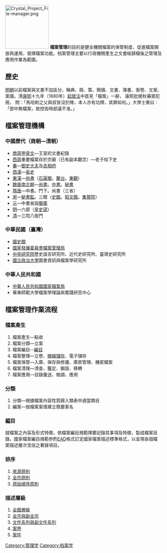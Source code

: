 {{globalize|area=中國大陸及台灣地區|time=2010-03-30T12:47:14+00:00}}

[[File:Crystal_Project_File-manager.png|140px]]
'''檔案管理'''的目的是健全機關檔案的保管制度，促進檔案開放與運用，發揮檔案功能。档案管理主要以行政機關產生之文書經歸檔後之管理及應用作業為範圍。

==歷史==
[[明朝|明朝]]以前檔案與文書不加區分，稱典、冊、策、簡牘、文書、簿書、案卷、文案、案牘。清[[康熙|康熙]]十九年（1680年）[[起居注|起居注]]中首見「檔案」一辭， 康熙批閱秋審眾犯冊， 問：「馬哈剌之父與叔皆沒於陣，本人亦有功牌，其罪如何。」大學士奏曰：「部中無檔案，故控告時部議不准。」

==檔案管理機構==
===中國歷代（商朝—清朝）===
*[[商朝|商]][[周朝|周]][[甲骨文|甲骨文]]—王室的文書紀錄
*[[西周|西周]]重要檔案存於宗廟（已有副本觀念）—老子柱下史
*[[秦朝|秦]]—[[御史大夫|御史大夫]]及[[丞相府|丞相府]]
*[[西漢|西漢]]—[[長史|長史]]
*[[東漢|東漢]]—[[尚書|尚書]]（[[石渠閣|石渠閣]]。[[蘭台|蘭台]]。[[東觀|東觀]]）
*[[魏晉南北朝|魏晉南北朝]]—[[尚書|尚書]]。[[中書|中書]]。[[秘書|秘書]]
*[[隋唐|隋唐]]—中書。門下。尚書（三省）
*[[宋朝|宋]]—[[秘書監|秘書監]]。三館（[[史館|史館]]。[[昭文館|昭文館]]。[[集賢院|集賢院]]）
*[[元朝|元]]—中書省設[[閣庫|閣庫]]
*[[明|明]]—六部（[[皇史宬|皇史宬]]）
*[[清|清]]—三院八衙門

===中華民國（臺灣）===
*[[國史館|國史館]]
*[[國家發展委員會檔案管理局|國家發展委員會檔案管理局]]
*[[中央研究院|中央研究院]]歷史語言研究所、近代史研究所、臺灣史研究所
*[[國立政治大學|國立政治大學]]圖書資訊與檔案學研究所

===中華人民共和國===
*[[中華人民共和國國家檔案局|中華人民共和國國家檔案局]]
*華東師範大學檔案學理論與實踐研究中心

==檔案管理作業流程==
===檔案產生===
#檔案產生—點收
#檔案分類—立案
#檔案編目--[[編目|編目]]
#檔案整理—立卷、[[微縮儲存|微縮儲存]]、電子儲存
#檔案保管—入庫、保存與修護、庫房管理、機密檔案
#檔案清理—清查、鑑定、銷毀、移轉
#檔案應用—目錄彙送、檢調、應用

===分類===
#分類—根據檔案內容性質歸入類表中適當類目
#編案—按檔案案情建立簡要案名

===編目===
就檔案之內容及形式特徵，依檔案編目規範擇要記錄其事項及特徵，製成檔案目錄。國家檔案編目規範參酌[[EAD|EAD]]格式訂定國家檔案描述標準格式，以呈現各個檔案描述層次含括之著錄項目。

===排序===
#[[來源原則|來源原則]]
#[[全宗原則|全宗原則]]
#[[原始順序原則|原始順序原則]]

===描述層級===
#[[全館層級|全館層級]]
#[[全宗與副全宗|全宗與副全宗]]
#[[文件系列與副文件系列|文件系列與副文件系列]]
#[[案卷|案卷]]
#[[案件|案件]]

[[Category:管理学|Category:管理学]]
[[Category:档案学|Category:档案学]]
{{Library science-stub}}